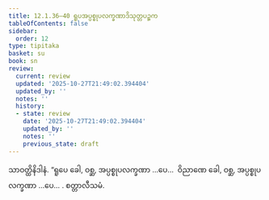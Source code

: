 ```yaml
---
title: 12.1.36–40 ရူပအပ္ပစ္စုပလက္ခဏာဒိသုတ္တပဉ္စက
tableOfContents: false
sidebar:
  order: 12
type: tipitaka
basket: su
book: sn
review:
  current: review
  updated: '2025-10-27T21:49:02.394404'
  updated_by: ''
  notes: ''
  history:
  - state: review
    date: '2025-10-27T21:49:02.394404'
    updated_by: ''
    notes: ''
    previous_state: draft
---
```



<ReviewStatus review={frontmatter.review} showDetails={true} />

<HypothesisAnnotation frontmatter={frontmatter} />

<DynamicBreadcrumb />

<Division number="642–646" book="sn" e="ch" v="18" p="377">

<Paragraph number="1265" book="sn">
သာဝတ္ထိနိဒါနံ. “ရူပေ ခေါ, ဝစ္ဆ, အပ္ပစ္စုပလက္ခဏာ …ပေ…  ဝိညာဏေ ခေါ, ဝစ္ဆ, အပ္ပစ္စုပလက္ခဏာ …ပေ… . စတ္တာလီသမံ.
</Paragraph>
</Division>